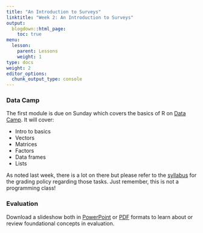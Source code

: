 ```yaml
---
title: "An Introduction to Surveys"
linktitle: "Week 2: An Introduction to Surveys"
output:
  blogdown::html_page:
    toc: true
menu:
  lesson:
    parent: Lessons
    weight: 1
type: docs
weight: 2
editor_options: 
  chunk_output_type: console
---
```


### Data Camp
The first module is due on Sunday which covers the basics of R on [Data Camp](https://www.datacamp.com/){target="_blank"}. It will cover:

- Intro to basics
- Vectors
- Matrices
- Factors
- Data frames
- Lists

As noted last week, there is a lot on there but please refer to the [syllabus](/syllabus/) for the grading policy regarding those tasks. Just remember, this is not a programming class!

### Evaluation
Download a slideshow both in [PowerPoint](/slides/Week 2/Intro to PE.pptx){target="_blank"} or [PDF](/slides/Week 2/Intro to PE.pdf){target="_blank"} formats to learn about or review foundational concepts in evaluation. 
